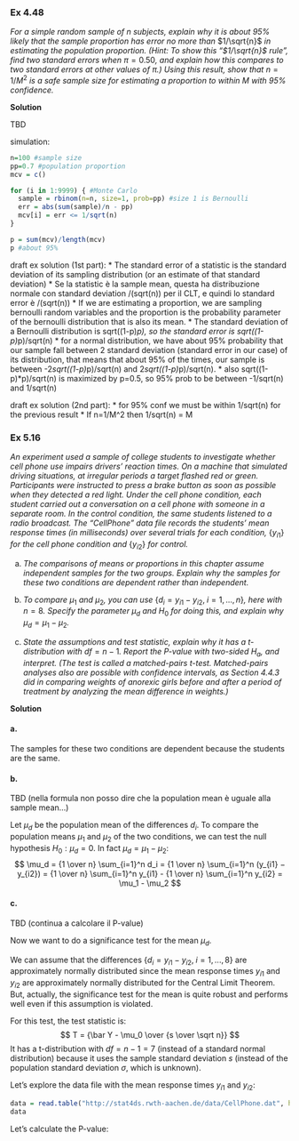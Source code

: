 ### Ex 4.48

*For a simple random sample of* $n$ *subjects, explain why it is about 95% likely that the sample proportion has error no more than* $1/\sqrt{n}$ *in estimating the population proportion. (Hint: To show this "*$1/\sqrt{n}$ *rule", find two standard errors when* $\pi = 0.50$*, and explain how this compares to two standard errors at other values of* $\pi$*.) Using this result, show that* $n = 1/M^2$ *is a safe sample size for estimating a proportion to within* $M$ *with 95% confidence.*

**Solution**

TBD

simulation:
```r
n=100 #sample size
pp=0.7 #population proportion
mcv = c()

for (i in 1:9999) { #Monte Carlo
  sample = rbinom(n=n, size=1, prob=pp) #size 1 is Bernoulli
  err = abs(sum(sample)/n - pp)
  mcv[i] = err <= 1/sqrt(n)
}

p = sum(mcv)/length(mcv)
p #about 95%
```

draft ex solution (1st part):
  * The standard error of a statistic is the standard deviation of its sampling distribution
  (or an estimate of that standard deviation)
  * Se la statistic è la sample mean, questa ha distribuzione normale con standard deviation
  \sigma/(sqrt(n)) per il CLT, e quindi lo standard error è \sigma/(sqrt(n))
  * If we are estimating a proportion, we are sampling bernoulli random variables and the
  proportion is the probability parameter of the bernoulli distribution that is also its mean.
  * The standard deviation of a Bernoulli distribution is sqrt((1-p)*p), so the standard error is
  sqrt((1-p)*p)/sqrt(n)
  * for a normal distribution, we have about 95% probability that our sample fall between 2
  standard deviation (standard error in our case) of its distribution, that means that about 95% of
  the times, our sample is between -2*sqrt((1-p)*p)/sqrt(n) and 2*sqrt((1-p)*p)/sqrt(n).
  * also sqrt((1-p)*p)/sqrt(n) is maximized by p=0.5, so 95% prob to be between -1/sqrt(n) and
  1/sqrt(n)
  
draft ex solution (2nd part):
  * for 95% conf we must be within 1/sqrt(n) for the previous result
  * If n=1/M^2 then 1/sqrt(n) = M



### Ex 5.16

*An experiment used a sample of college students to investigate whether cell phone use impairs drivers’ reaction times. On a machine that simulated driving situations, at irregular periods a target flashed red or green. Participants were instructed to press a brake button as soon as possible when they detected a red light. Under the cell phone condition, each student carried out a conversation on a cell phone with someone in a separate room. In the control condition, the same students listened to a radio broadcast. The "CellPhone" data file records the students’ mean response times (in milliseconds) over several trials for each condition,* $\{y_{i1}\}$ *for the cell phone condition and* $\{y_{i2}\}$ *for control.*

a. *The comparisons of means or proportions in this chapter assume independent samples for the two groups. Explain why the samples for these two conditions are dependent rather than independent.*

b. *To compare* $\mu_1$ *and* $\mu_2$*, you can use* $\{d_i = y_{i1} − y_{i2},\; i=1,...,n\}$*, here with* $n=8$*. Specify the parameter* $\mu_d$ *and* $H_0$ *for doing this, and explain why* $\mu_d = \mu_1 - \mu_2$*.*

c. *State the assumptions and test statistic, explain why it has a t-distribution with* $df = n−1$*. Report the P-value with two-sided* $H_a$*, and interpret. (The test is called a matched-pairs t-test. Matched-pairs analyses also are possible with confidence intervals, as Section 4.4.3 did in comparing weights of anorexic girls before and after a period of treatment by analyzing the mean difference in weights.)*

**Solution**

#### a.

The samples for these two conditions are dependent because the students are the same.

#### b.

TBD (nella formula non posso dire che la population mean è uguale alla sample mean...)

Let $\mu_d$ be the population mean of the differences $d_i$. To compare the population means $\mu_1$ and $\mu_2$ of the two conditions, we can test the null hypothesis $H_0: \mu_d = 0$. In fact $\mu_d = \mu_1 - \mu_2$:
$$
\mu_d = {1 \over n} \sum_{i=1}^n d_i = {1 \over n} \sum_{i=1}^n (y_{i1} − y_{i2}) =
{1 \over n} \sum_{i=1}^n y_{i1} - {1 \over n} \sum_{i=1}^n y_{i2} = \mu_1 - \mu_2
$$

#### c.

TBD (continua a calcolare il P-value)

Now we want to do a significance test for the mean $\mu_d$.

We can assume that the differences $\{d_i = y_{i1} − y_{i2},\; i=1,...,8\}$ are approximately normally distributed since the mean response times $y_{i1}$ and $y_{i2}$ are approximately normally distributed for the Central Limit Theorem. But, actually, the significance test for the mean is quite robust and performs well even if this assumption is violated.

For this test, the test statistic is:
$$
T = {\bar Y - \mu_0 \over {s \over \sqrt n}}
$$
It has a t-distribution with $df = n−1 = 7$ (instead of a standard normal distribution) because it uses the sample standard deviation $s$ (instead of the population standard deviation $\sigma$, which is unknown).

Let's explore the data file with the mean response times $y_{i1}$ and $y_{i2}$:

```r
data = read.table("http://stat4ds.rwth-aachen.de/data/CellPhone.dat", header=TRUE)
data
```

Let's calculate the P-value:

```r

```
